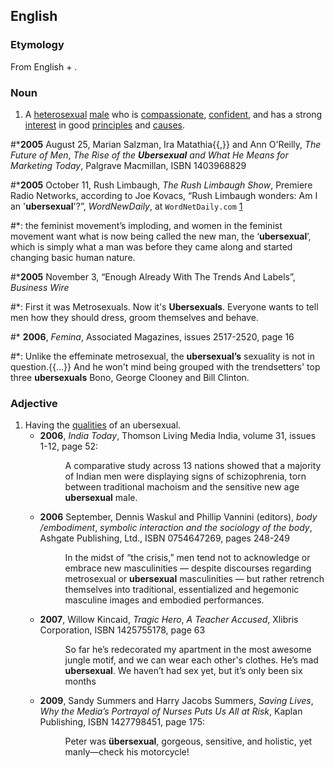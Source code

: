 ==English==

===Etymology===
From English {{term|uber-||above}} + {{term|sexual}}.

===Noun===
{{en-noun}}

# A [[heterosexual]] [[male]] who is [[compassionate]], [[confident]], and has a strong [[interest]] in good [[principle|principles]] and [[cause]]s.
{{rfv}}
#*'''2005''' August 25, Marian Salzman, Ira Matathia{{,}} and Ann O'Reilly, ''The Future of Men'', ''The Rise of the '''Ubersexual''' and What He Means for Marketing Today'', Palgrave Macmillan, ISBN 1403968829
#*'''2005''' October 11, Rush Limbaugh, ''The Rush Limbaugh Show'', Premiere Radio Networks, according to Joe Kovacs, “Rush Limbaugh wonders: Am I an <nowiki>'</nowiki>'''ubersexual'''<nowiki>'</nowiki>?”, ''WordNewDaily'', at <tt>WordNetDaily.com</tt> [http://www.worldnetdaily.com/news/article.asp?ARTICLE_ID=46788]
#*: <!--...-->the feminist movement’s imploding, and women in the feminist movement want what is now being called the new man, the ‘'''ubersexual'''’, which is simply what a man was before they came along and started changing basic human nature.
#*'''2005''' November 3, “Enough Already With The Trends And Labels”, ''Business Wire''
#*: First it was Metrosexuals. Now it's '''Ubersexuals'''. Everyone wants to tell men how they should dress, groom themselves and behave.
#* '''2006''', ''Femina'', Associated Magazines, issues 2517-2520, page 16
#*: Unlike the effeminate metrosexual, the '''ubersexual’s''' sexuality is not in question.{{...}} And he won't mind being grouped with the trendsetters' top three '''ubersexuals''' Bono, George Clooney and Bill Clinton.

===Adjective===
{{en-adj}}

# Having the [[qualities]] of an ubersexual.
#* '''2006''', ''India Today'', Thomson Living Media India, volume 31, issues 1-12, page 52:
#*: A comparative study across 13 nations showed that a majority of Indian men were displaying signs of schizophrenia, torn between traditional machoism and the sensitive new age '''ubersexual''' male.
#*'''2006''' September, Dennis Waskul and Phillip Vannini (editors), ''body /embodiment'', ''symbolic interaction and the sociology of the body'', Ashgate Publishing, Ltd., ISBN 0754647269, pages 248-249
#*: In the midst of “the crisis,” men tend not to acknowledge or embrace new masculinities — despite discourses regarding metrosexual or '''ubersexual''' masculinities — but rather retrench themselves into traditional, essentialized and hegemonic masculine images and embodied performances.
#*'''2007''', Willow Kincaid, ''Tragic Hero'', ''A Teacher Accused'', Xlibris Corporation, ISBN 1425755178, page 63
#*: So far he’s redecorated my apartment in the most awesome jungle motif, and we can wear each other's clothes. He’s mad '''ubersexual'''. We haven’t had sex yet, but it’s only been six months<!--,-->
#* '''2009''', Sandy Summers and Harry Jacobs Summers, ''Saving Lives'', ''Why the Media’s Portrayal of Nurses Puts Us All at Risk'', Kaplan Publishing, ISBN 1427798451, page 175:
#*: Peter was '''übersexual''', gorgeous, sensitive, and holistic, yet manly—check his motorcycle!